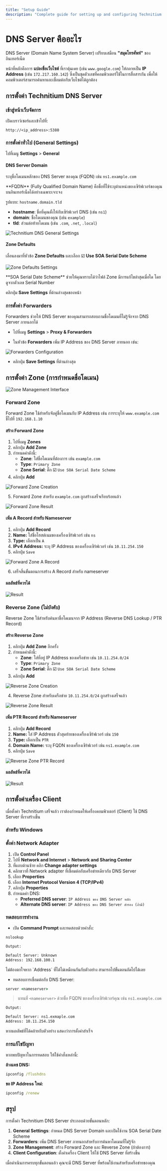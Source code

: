 ```yaml
---
title: "Setup Guide"
description: "Complete guide for setting up and configuring Technitium DNS Server"
---
```



# DNS Server คืออะไร

DNS Server (Domain Name System Server) เปรียบเสมือน **"สมุดโทรศัพท์"** ของอินเทอร์เน็ต 

หน้าที่หลักคือการ **แปลงชื่อเว็บไซต์** ที่เราคุ้นเคย (เช่น `www.google.com`) ให้กลายเป็น **IP Address** (เช่น `172.217.160.142`) ซึ่งเป็นชุดตัวเลขที่คอมพิวเตอร์ใช้ในการสื่อสารกัน เพื่อให้คอมพิวเตอร์สามารถค้นหาและเชื่อมต่อกับเว็บไซต์ได้ถูกต้อง

## การตั้งค่า Technitium DNS Server

<Steps>

### เข้าสู่หน้าเว็บจัดการ

เปิดเบราว์เซอร์และเข้าไปที่:

```
http://<ip_address>:5380
```

### การตั้งค่าทั่วไป (General Settings)

ไปที่เมนู **Settings** > **General**

#### DNS Server Domain
ระบุชื่อโดเมนหลักของ DNS Server ของคุณ (FQDN) เช่น `ns1.example.com`

<Callout type="info">
**FQDN** (Fully Qualified Domain Name) คือชื่อที่ใช้ระบุตำแหน่งของเซิร์ฟเวอร์ของคุณบนอินเทอร์เน็ตได้อย่างเฉพาะเจาะจง

รูปแบบ: `hostname.domain.tld`
- **hostname**: ชื่อที่คุณตั้งให้กับเซิร์ฟเวอร์ DNS (เช่น `ns1`)
- **domain**: ชื่อโดเมนของคุณ (เช่น `example`)
- **tld**: ส่วนต่อท้ายโดเมน (เช่น `.com`, `.net`, `.local`)
</Callout>

![Technitium DNS General Settings](/server/technitium/technitium-dns-1.png)

#### Zone Defaults
เลื่อนลงมาที่หัวข้อ **Zone Defaults** และเลือก ☑️ **Use SOA Serial Date Scheme**

![Zone Defaults Settings](/server/technitium/technitium-dns-2.png)

<Callout type="default">
**SOA Serial Date Scheme** ช่วยให้คุณทราบได้ว่าไฟล์ Zone มีการแก้ไขล่าสุดเมื่อใด โดยดูจากตัวเลข Serial Number
</Callout>

คลิกปุ่ม **Save Settings** ที่ด้านล่างสุดของหน้า

### การตั้งค่า Forwarders

Forwarders ช่วยให้ DNS Server ของคุณสามารถสอบถามชื่อโดเมนที่ไม่รู้จักจาก DNS Server ภายนอกได้

- ไปที่เมนู **Settings** > **Proxy & Forwarders**

- ในหัวข้อ **Forwarders** เพิ่ม IP Address ของ DNS Server ภายนอก เช่น:

![Forwarders Configuration](/server/technitium/technitium-dns-3.png)

- คลิกปุ่ม **Save Settings** ที่ด้านล่างสุด

</Steps>

## การตั้งค่า Zone (การกำหนดชื่อโดเมน)

![Zone Management Interface](/server/technitium/technitium-dns-4.png)

### Forward Zone

Forward Zone ใช้สำหรับจับคู่ชื่อโดเมนกับ IP Address เช่น การระบุให้ `www.example.com` ชี้ไปที่ `192.168.1.10`

<Steps>

#### สร้าง Forward Zone

1. ไปที่เมนู **Zones**
2. คลิกปุ่ม **Add Zone**
3. กำหนดค่าดังนี้:
   - **Zone**: ใส่ชื่อโดเมนที่ต้องการ เช่น `example.com`
   - **Type**: `Primary Zone`
   - **Zone Serial**: ติ๊ก ☑️ `Use SOA Serial Date Scheme`
4. คลิกปุ่ม **Add**

![Forward Zone Creation](/server/technitium/technitium-dns-5.png)

5. Forward Zone สำหรับ `example.com` ถูกสร้างเสร็จเรียบร้อยแล้ว

![Forward Zone Result](/server/technitium/technitium-dns-6.png)

#### เพิ่ม A Record สำหรับ Nameserver

1. คลิกปุ่ม **Add Record**
2. **Name:** ใส่ชื่อโฮสต์เนมของเครื่องเซิร์ฟเวอร์ เช่น `ns`
3. **Type:** เลือกเป็น `A`
4. **IPv4 Address:** ระบุ IP Address ของเครื่องเซิร์ฟเวอร์ เช่น `10.11.254.150`
5. คลิกปุ่ม `Save`

![Forward Zone A Record](/server/technitium/technitium-dns-9.png)

6. เสร็จสิ้นขั้นตอนการสร้าง A Record สำหรับ nameserver

#### ผลลัพธ์ที่ควรได้

![Result](/server/technitium/technitium-dns-10.png)

</Steps>

### Reverse Zone (ไม่บังคับ)

Reverse Zone ใช้สำหรับค้นหาชื่อโดเมนจาก IP Address (Reverse DNS Lookup / PTR Record)

<Steps>

#### สร้าง Reverse Zone

1. คลิกปุ่ม **Add Zone** อีกครั้ง
2. กำหนดค่าดังนี้:
   - **Zone**: ใส่ที่อยู่ IP Address ของเครือข่าย เช่น `10.11.254.0/24`
   - **Type**: `Primary Zone`
   - **Zone Serial**: ติ๊ก ☑️ `Use SOA Serial Date Scheme`
3. คลิกปุ่ม **Add**

![Reverse Zone Creation](/server/technitium/technitium-dns-7.png)

4. Reverse Zone สำหรับเครือข่าย `10.11.254.0/24` ถูกสร้างเสร็จแล้ว

![Reverse Zone Result](/server/technitium/technitium-dns-8.png)

#### เพิ่ม PTR Record สำหรับ Nameserver

1. คลิกปุ่ม **Add Record**
2. **Name:** ใส่ IP Address ตัวสุดท้ายของเครื่องเซิร์ฟเวอร์ เช่น `150`
3. **Type:** เลือกเป็น `PTR`
4. **Domain Name:** ระบุ FQDN ของเครื่องเซิร์ฟเวอร์ เช่น `ns1.example.com`
5. คลิกปุ่ม `Save`

![Reverse Zone PTR Record](/server/technitium/technitium-dns-11.png)

#### ผลลัพธ์ที่ควรได้

![Result](/server/technitium/technitium-dns-12.png)

</Steps>

## การตั้งค่าเครื่อง Client

เมื่อตั้งค่า Technitium เสร็จแล้ว เราต้องกำหนดให้เครื่องคอมพิวเตอร์ (Client) ใช้ DNS Server ที่เราสร้างขึ้น

### สำหรับ Windows

<Steps>

### ตั้งค่า Network Adapter

1. เปิด **Control Panel**
2. ไปที่ **Network and Internet** > **Network and Sharing Center**
3. ที่แถบด้านซ้าย คลิก **Change adapter settings**
4. คลิกขวาที่ Network adapter ที่เชื่อมต่อกับเครือข่ายเดียวกับ DNS Server
5. เลือก **Properties**
6. เลือก **Internet Protocol Version 4 (TCP/IPv4)**
7. คลิกปุ่ม **Properties**
8. กำหนดค่า DNS:
   - **Preferred DNS server**: `IP Address ของ DNS Server หลัก`
   - **Alternate DNS server**: `IP Address ของ DNS Server สำรอง (ถ้ามี)`

### ทดสอบการทำงาน

- เปิด **Command Prompt** และทดสอบด้วยคำสั่ง:

```cmd
nslookup
```

```cmd
Output:

Default Server: Unknown
Address: 192.168.100.1
```

<Callout type="info">
ไม่ต้องตกใจหาก `Address` ที่ได้ไม่เหมือนกันกับตัวอย่าง สามารถไปขั้นตอนถัดไปได้เลย
</Callout>

- ทดสอบการเชื่อมต่อกับ DNS Server:
```cmd
server <nameserver>
```

> แทนที่ `<nameserver>` ด้วยชื่อ FQDN ของเครื่องเซิร์ฟเวอร์คุณ เช่น `ns1.example.com`

```cmd
Output:

Default Server: ns1.exmaple.com
Address: 10.11.254.150
```

<Callout type="default">
หากผลลัพธ์ที่ได้คล้ายกับตัวอย่าง แสดงว่าการตั้งค่าสำเร็จ
</Callout>

### การแก้ไขปัญหา

หากพบปัญหาในการทดสอบ ให้ใช้คำสั่งเหล่านี้:

**ล้างแคช DNS:**
```cmd
ipconfig /flushdns
```

**ขอ IP Address ใหม่:**
```cmd
ipconfig /renew
```

</Steps>

## สรุป

การตั้งค่า Technitium DNS Server ประกอบด้วยขั้นตอนหลัก:

1. **General Settings**: กำหนด DNS Server Domain และเปิดใช้งาน SOA Serial Date Scheme
2. **Forwarders**: เพิ่ม DNS Server ภายนอกสำหรับการค้นหาโดเมนที่ไม่รู้จัก
3. **Zone Management**: สร้าง Forward Zone และ Reverse Zone (ถ้าต้องการ)
4. **Client Configuration**: ตั้งค่าเครื่อง Client ให้ใช้ DNS Server ที่สร้างขึ้น

เมื่อดำเนินการครบทุกขั้นตอนแล้ว คุณจะมี DNS Server ที่พร้อมใช้งานสำหรับเครือข่ายของคุณ